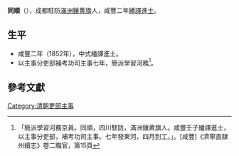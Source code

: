 {{明清人物信息框
| 姓名 = 同順
| 圖片名稱=  
| 圖片大小 = 220px
| 圖片說明 =  
| 最高職務 = 吏部考功司主事
| 國家 = 大清
| 爵位 =
| 籍貫 = 
| 旗籍 = [[滿洲|滿洲]][[鑲黄旗|鑲黄旗]]
| 字號 =  
| 諡號 = 
| 出生日期 = ？年？月？日
| 出生地點 = 
| 逝世日期 = 
| 逝世地點 = 
| 墓葬 =  
| 配偶 =  
| 親屬 =  
| 出身 = 
* 咸豐二年壬子恩科繙譯進士
| 經歷 = 
| 著作 =  
*
*
*
}}
'''同順'''（{{bd|？年||？年|catIdx=}}），成都駐防[[滿洲|滿洲]][[鑲黄旗|鑲黄旗]]人，咸豐二年[[繙譯進士|繙譯進士]]。

== 生平 ==
* 咸豐二年（1852年），中式繙譯進士。
* 以主事分吏部補考功司主事七年，簡派學習河務<ref>「簡派學習河務京員。同順，四川駐防，滿洲鑲黄旗人。咸豐壬子繙譯進士，以主事分吏部，補考功司主事。七年發東河，四月到工。」。[咸豐]《濟寧直隷州續志》卷二職官，第15頁</ref>。

==參考文獻==
{{reflist}}
{{清朝人物小作品}}
{{咸豐二年壬子恩科繙譯進士金榜}}
[[Category:清朝吏部主事|Category:清朝吏部主事]]